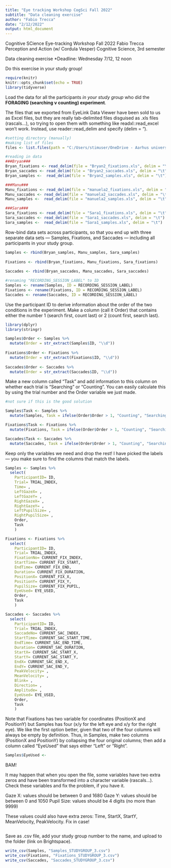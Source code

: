 ```yaml
---
title: "Eye tracking Workshop CogSci Fall 2022"
subtitle: "Data cleaning exercise"
author: "Fabio Trecca"
date: "2/12/2022"
output: html_document
---
```


Cognitive SCience Eye-tracking Workshop Fall 2022
Fabio Trecca
Perception and Action (w/ Cordula Vesper)
Cognitive Science, 3rd semester

Data cleaning exercise
*Deadline: Wednesday 7/12, 12 noon

Do this exercise in your study group!

```r
require(knitr)
knitr::opts_chunk$set(echo = TRUE)
library(tidyverse)
```

Load the data for all the participants *in your study group* who did the **FORAGING (searching v counting) experiment**. 

The files that we exported from EyeLink Data Viewer have been sold to us as Excel files, but they are really tab-delimited files disguised as .xls files (rascals...), so trying to open them with something like readxl::read_excel won't work. Instead, use reader::read_delim and specify (delim = "\t").

```r
#setting directory (manually)
#making list of files
files <- list.files(path = "C:/Users/stimuser/OneDrive - Aarhus universitet/Semester 3/Perception & Action/Eyetracking workshop", pattern = "*.xls")

#reading in data 
###Bryan###
Bryan_fixations <- read_delim(file = "Bryan2_fixations.xls", delim = "\t")
Bryan_saccades <- read_delim(file = "Bryan2_saccades.xls", delim = "\t")
Bryan_samples <-  read_delim(file = "Bryan2_samples.xls", delim = "\t")

###Manu###
Manu_fixations <- read_delim(file = "manuela2_fixations.xls", delim = "\t")
Manu_saccades <- read_delim(file = "manuela2_saccades.xls", delim = "\t")
Manu_samples <-  read_delim(file = "manuela2_samples.xls", delim = "\t")

###Sara###
Sara_fixations <- read_delim(file = "Sara1_fixations.xls", delim = "\t")
Sara_saccades <- read_delim(file = "Sara1_saccades.xls", delim = "\t")
Sara_samples <-  read_delim(file = "Sara1_samples.xls", delim = "\t")

```

Row-bind data sets across participants, so that you end up with three separate data sets — Samples, Fixations, and Saccades — including all participants in your study group.

```r
Samples <- rbind(Bryan_samples, Manu_samples, Sara_samples)
  
Fixations <- rbind(Bryan_fixations, Manu_fixations, Sara_fixations)
  
Saccades <- rbind(Bryan_saccades, Manu_saccades, Sara_saccades)

#renaming "RECORDING_SESSION_LABEL" to ID
Samples <- rename(Samples, ID = RECORDING_SESSION_LABEL)
Fixations <- rename(Fixations, ID = RECORDING_SESSION_LABEL)
Saccades <- rename(Saccades, ID = RECORDING_SESSION_LABEL)
```

Use the participant ID to derive information about the order of the two conditions in the experiment. Make a column (call it Order) that contains either the number 1 (search first, count last) or 2 (count first, search last).

```r
library(dplyr)
library(stringr)

Samples$Order <- Samples %>% 
  mutate(Order = str_extract(Samples$ID, "\\d"))
  
Fixations$Order <- Fixations %>% 
  mutate(Order = str_extract(Fixations$ID, "\\d"))
  
Saccades$Order <- Saccades %>% 
  mutate(Order = str_extract(Saccades$ID, "\\d"))
```

Make a new column called "Task" and add information to this column on whether each trial is "Searching" or "Counting". You can easily calculate this by using the trial number and the Order variable we just made.

```r
#not sure if this is the good solution

Samples$Task <- Samples %>% 
  mutate(Samples, Task = ifelse(Order$Order > 1, "Counting", "Searching"))

Fixations$Task <- Fixations %>% 
  mutate(Fixations, Task = ifelse(Order$Order > 1, "Counting", "Searching"))

Saccades$Task <- Saccades %>% 
  mutate(Saccades, Task = ifelse(Order$Order > 1, "Counting", "Searching"))
```

Keep only the variables we need and drop the rest! I have picked the labels — you make sure to find the columns that match the labels.

```r
Samples <- Samples %>% 
  select(
    ParticipantID= ID,
    Trial= TRIAL_INDEX,
    Time= ,
    LeftGazeX= ,
    LeftGazeY= ,
    RightGazeX= ,
    RightGazeY= ,
    LeftPupilSize= ,
    RightPupilSize= ,
    Order,
    Task
    ) 

Fixations <- Fixations %>% 
  select(
    ParticipantID= ID,
    Trial= TRIAL_INDEX,
    FixationNo= CURRENT_FIX_INDEX,
    StartTime= CURRENT_FIX_START,
    EndTime= CURRENT_FIX_END,
    Duration= CURRENT_FIX_DURATION,
    PositionX= CURRENT_FIX_X,
    PositionY= CURRENT_FIX_Y,
    PupilSize= CURRENT_FIX_PUPIL,
    EyeUsed= EYE_USED,
    Order,
    Task
    ) 

Saccades <- Saccades %>%
  select(
    ParticipantID= ID,
    Trial= TRIAL_INDEX,
    SaccadeNo= CURRENT_SAC_INDEX,
    StartTime= CURRENT_SAC_START_TIME,
    EndTime= CURRENT_SAC_END_TIME,
    Duration= CURRENT_SAC_DURATION,
    StartX= CURRENT_SAC_START_X,
    StartY= CURRENT_SAC_START_Y,
    EndX= CURRENT_SAC_END_X,
    EndY= CURRENT_SAC_END_Y,
    PeakVelocity= ,
    MeanVelocity= ,
    Blink= ,
    Direction= ,
    Amplitude= ,
    EyeUsed= EYE_USED,
    Order,
    Task
    )
```

Note that Fixations has two variable for coordinates (PositionX and PositionY) but Samples has four (x/y for the left eye and x/y for the right eye). We like the first option better, given that two of the four columns will always be empty by definition. Thus, in Samples, make two columns (PositionX and PositionY) by collapsing the four original columns; then add a column called "EyeUsed" that says either "Left" or "Right".

```r
Samples$EyeUsed <-  
```

BAM!

It may happen that when you open the file, some variables have two extra zeros and have been transformed into a character variable (rascals...). Check these variables and fix the problem, if you have it.

Gaze X: values should be between 0 and 1680
Gaze Y: values should be between 0 and 1050
Pupil Size: values should be 4 digits (no more than 9999)

These values could also have extra zeros: Time, StartX, StartY, MeanVelocity, PeakVelocity. Fix in case!

```r

```

Save as .csv file, add your study group number to the name, and upload to the folder (link on Brightspace).

```r
write_csv(Samples, "Samples_STUDYGROUP_3.csv")
write_csv(Fixations, "Fixations_STUDYGROUP_3.csv")
write_csv(Saccades, "Saccades_STUDYGROUP_3.csv")
```
